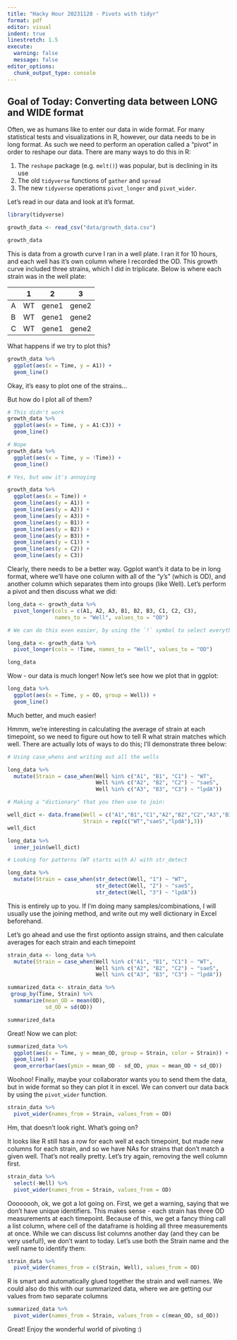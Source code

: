 ```yaml
---
title: "Hacky Hour 20231128 - Pivots with tidyr"
format: pdf
editor: visual
indent: true
linestretch: 1.5
execute:
  warning: false
  message: false
editor_options: 
  chunk_output_type: console
---
```


## Goal of Today: Converting data between LONG and WIDE format

Often, we as humans like to enter our data in wide format. For many statistical tests and visualizations in R, however, our data needs to be in long format. As such we need to perform an operation called a "pivot" in order to reshape our data. There are many ways to do this in R:

1.  The `reshape` package (e.g. `melt()`) was popular, but is declining in its use
2.  The old `tidyverse` functions of `gather` and `spread`
3.  The new `tidyverse` operations `pivot_longer` and `pivot_wider`.

Let's read in our data and look at it's format.

```r
library(tidyverse)

growth_data <- read_csv("data/growth_data.csv")

growth_data
```

This is data from a growth curve I ran in a well plate. I ran it for 10 hours, and each well has it's own column where I recorded the OD. This growth curve included three strains, which I did in triplicate. Below is where each strain was in the well plate:

|     | 1   | 2     | 3     |
|-----|-----|-------|-------|
| A   | WT  | gene1 | gene2 |
| B   | WT  | gene1 | gene2 |
| C   | WT  | gene1 | gene2 |

What happens if we try to plot this?

```r
growth_data %>%
  ggplot(aes(x = Time, y = A1)) + 
  geom_line()
```

Okay, it's easy to plot one of the strains...

But how do I plot all of them?

```r

# This didn't work
growth_data %>%
  ggplot(aes(x = Time, y = A1:C3)) + 
  geom_line()

# Nope
growth_data %>%
  ggplot(aes(x = Time, y = !Time)) + 
  geom_line()

# Yes, but wow it's annoying

growth_data %>%
  ggplot(aes(x = Time)) + 
  geom_line(aes(y = A1)) +
  geom_line(aes(y = A2)) +
  geom_line(aes(y = A3)) + 
  geom_line(aes(y = B1)) +
  geom_line(aes(y = B2)) +
  geom_line(aes(y = B3)) + 
  geom_line(aes(y = C1)) +
  geom_line(aes(y = C2)) +
  geom_line(aes(y = C3))
```

Clearly, there needs to be a better way. Ggplot want's it data to be in long format, where we'll have one column with all of the "y's" (which is OD), and another column which separates them into groups (like Well). Let's perform a pivot and then discuss what we did:

```r
long_data <- growth_data %>%
  pivot_longer(cols = c(A1, A2, A3, B1, B2, B3, C1, C2, C3), 
               names_to = "Well", values_to = "OD")

# We can do this even easier, by using the `!` symbol to select everything BUT Time

long_data <- growth_data %>%
  pivot_longer(cols = !Time, names_to = "Well", values_to = "OD")

long_data
```

Wow - our data is much longer! Now let's see how we plot that in ggplot:

```r

long_data %>%
  ggplot(aes(x = Time, y = OD, group = Well)) + 
  geom_line()
```

Much better, and much easier!

Hmmm, we're interesting in calculating the average of strain at each timepoint, so we need to figure out how to tell R what strain matches which well. There are actually lots of ways to do this; I'll demonstrate three below:

```r
# Using case_whens and writing out all the wells

long_data %>%
  mutate(Strain = case_when(Well %in% c("A1", "B1", "C1") ~ "WT",
                            Well %in% c("A2", "B2", "C2") ~ "saeS",
                            Well %in% c("A3", "B3", "C3") ~ "lpdA"))

# Making a "dictionary" that you then use to join:

well_dict <- data.frame(Well = c("A1","B1","C1","A2","B2","C2","A3","B3","C3"),
                        Strain = rep(c("WT","saeS","lpdA"),3))
well_dict

long_data %>%
  inner_join(well_dict)

# Looking for patterns (WT starts with A) with str_detect

long_data %>%
  mutate(Strain = case_when(str_detect(Well, "1") ~ "WT",
                            str_detect(Well, "2") ~ "saeS",
                            str_detect(Well, "3") ~ "lpdA"))

```

This is entirely up to you. If I'm doing many samples/combinations, I will usually use the joining method, and write out my well dictionary in Excel beforehand.

Let's go ahead and use the first optionto assign strains, and then calculate averages for each strain and each timepoint

```r
strain_data <- long_data %>%
  mutate(Strain = case_when(Well %in% c("A1", "B1", "C1") ~ "WT",
                            Well %in% c("A2", "B2", "C2") ~ "saeS",
                            Well %in% c("A3", "B3", "C3") ~ "lpdA"))

summarized_data <- strain_data %>%
 group_by(Time, Strain) %>%
  summarize(mean_OD = mean(OD),
            sd_OD = sd(OD))

summarized_data
```

Great! Now we can plot:

```r
summarized_data %>%
  ggplot(aes(x = Time, y = mean_OD, group = Strain, color = Strain)) + 
  geom_line() + 
  geom_errorbar(aes(ymin = mean_OD - sd_OD, ymax = mean_OD + sd_OD))
```

Woohoo! Finally, maybe your collaborator wants you to send them the data, but in wide format so they can plot it in excel. We can convert our data back by using the `pivot_wider` function.

```r
strain_data %>%
  pivot_wider(names_from = Strain, values_from = OD)
```

Hm, that doesn't look right. What's going on?

It looks like R still has a row for each well at each timepoint, but made new columns for each strain, and so we have NAs for strains that don't match a given well. That's not really pretty. Let's try again, removing the well column first.

```r
strain_data %>%
  select(-Well) %>%
  pivot_wider(names_from = Strain, values_from = OD)
```

Oooooooh, ok, we got a lot going on. First, we get a warning, saying that we don't have unique identifiers. This makes sense - each strain has three OD measurements at each timepoint. Because of this, we get a fancy thing call a list column, where cell of the dataframe is holding all three measurements at once. While we can discuss list columns another day (and they can be very useful!), we don't want to today. Let's use both the Strain name and the well name to identify them:

```r
strain_data %>%
  pivot_wider(names_from = c(Strain, Well), values_from = OD)
```

R is smart and automatically glued together the strain and well names. We could also do this with our summarized data, where we are getting our values from two separate columns

```r
summarized_data %>%
  pivot_wider(names_from = Strain, values_from = c(mean_OD, sd_OD))
```

Great! Enjoy the wonderful world of pivoting :)
